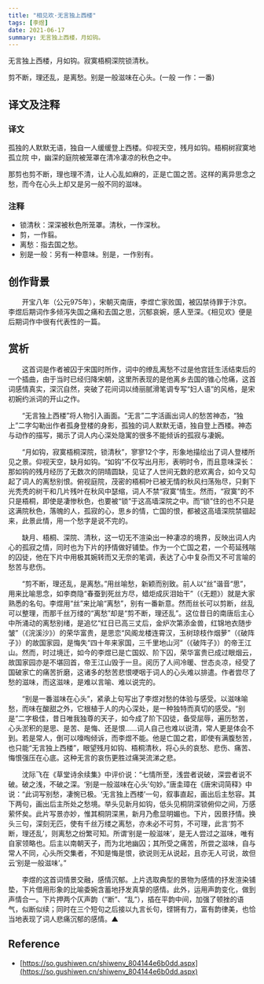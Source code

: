 ```yaml
---
title: "相见欢·无言独上西楼"
tags: [李煜]
date: 2021-06-17
summary: 无言独上西楼，月如钩。
---
```


无言独上西楼，月如钩。寂寞梧桐深院锁清秋。

剪不断，理还乱，是离愁。别是一般滋味在心头。(一般 一作：一番)

## 译文及注释

### 译文

孤独的人默默无语，独自一人缓缓登上西楼。仰视天空，残月如钩。梧桐树寂寞地孤立院
中，幽深的庭院被笼罩在清冷凄凉的秋色之中。

那剪也剪不断，理也理不清，让人心乱如麻的，正是亡国之苦。这样的离异思念之愁，而今在心头上却又是另一般不同的滋味。

### 注释

- 锁清秋：深深被秋色所笼罩。清秋，一作深秋。
- 剪，一作翦。
- 离愁：指去国之愁。
- 别是一般：另有一种意味。别是，一作别有。

## 创作背景

　　开宝八年（公元975年），宋朝灭南唐，李煜亡家败国，被囚禁待罪于汴京。李煜后期词作多倾泻失国之痛和去国之思，沉郁哀婉，感人至深。《相见欢》便是后期词作中很有代表性的一篇。

## 赏析

　　这首词是作者被囚于宋国时所作，词中的缭乱离愁不过是他宫廷生活结束后的一个插曲，由于当时已经归降宋朝，这里所表现的是他离乡去国的锥心怆痛，这首词感情真实，深沉自然，突破了花间词以绮丽腻滑笔调专写“妇人语”的风格，是宋初婉约派词的开山之作。

　　“无言独上西楼”将人物引入画面。“无言”二字活画出词人的愁苦神态，“独上”二字勾勒出作者孤身登楼的身影，孤独的词人默默无语，独自登上西楼。神态与动作的描写，揭示了词人内心深处隐寓的很多不能倾诉的孤寂与凄婉。

　　“月如钩，寂寞梧桐深院，锁清秋”，寥寥12个字，形象地描绘出了词人登楼所见之景。仰视天空，缺月如钩。“如钩”不仅写出月形，表明时令，而且意味深长：那如钩的残月经历了无数次的阴晴圆缺，见证了人世间无数的悲欢离合，如今又勾起了词人的离愁别恨。俯视庭院，茂密的梧桐叶已被无情的秋风扫荡殆尽，只剩下光秃秃的树干和几片残叶在秋风中瑟缩，词人不禁“寂寞”情生。然而，“寂寞”的不只是梧桐，即使是凄惨秋色，也要被“锁”于这高墙深院之中。而“锁”住的也不只是这满院秋色，落魄的人，孤寂的心，思乡的情，亡国的恨，都被这高墙深院禁锢起来，此景此情，用一个愁字是说不完的。

　　缺月、梧桐、深院、清秋，这一切无不渲染出一种凄凉的境界，反映出词人内心的孤寂之情，同时也为下片的抒情做好铺垫。作为一个亡国之君，一个苟延残喘的囚徒，他在下片中用极其婉转而又无奈的笔调，表达了心中复杂而又不可言喻的愁苦与悲伤。

　　“剪不断，理还乱，是离愁。”用丝喻愁，新颖而别致。前人以“丝”谐音“思”，用来比喻思念，如李商隐“春蚕到死丝方尽，蜡炬成灰泪始干”（《无题》）就是大家熟悉的名句。李煜用“丝”来比喻“离愁”，别有一番新意。然而丝长可以剪断，丝乱可以整理，而那千丝万缕的“离愁”却是“剪不断，理还乱”。这位昔日的南唐后主心中所涌动的离愁别绪，是追忆“红日已高三丈后，金炉次第添金兽，红锦地衣随步皱”（《浣溪沙》）的荣华富贵，是思恋“风阁龙楼连霄汉，玉树琼枝作烟萝”（《破阵子》）的故国家园，是悔失“四十年来家国，三千里地山河”（《破阵子》）的帝王江山。然而，时过境迁，如今的李煜已是亡国奴、阶下囚，荣华富贵已成过眼烟云，故国家园亦是不堪回首，帝王江山毁于一旦。阅历了人间冷暖、世态炎凉，经受了国破家亡的痛苦折磨，这诸多的愁苦悲恨哽咽于词人的心头难以排遣。作者尝尽了愁的滋味，而这滋味，是难以言喻、难以说完的。

　　“别是一番滋味在心头”，紧承上句写出了李煜对愁的体验与感受。以滋味喻愁，而味在酸甜之外，它根植于人的内心深处，是一种独特而真切的感受。“别是”二字极佳，昔日唯我独尊的天子，如今成了阶下囚徒，备受屈辱，遍历愁苦，心头淤积的是思、是苦、是悔、还是恨……词人自己也难以说清，常人更是体会不到。若是常人，倒可以嚎啕倾诉，而李煜不能。他是亡国之君，即使有满腹愁苦，也只能“无言独上西楼”，眼望残月如钩、梧桐清秋，将心头的哀愁、悲伤、痛苦、悔恨强压在心底。这种无言的哀伤更胜过痛哭流涕之悲。

　　沈际飞在《草堂诗余续集》中评价说：“七情所至，浅尝者说破，深尝者说不破。破之浅，不破之深。‘别是一般滋味在心头’句妙。”唐圭璋在《唐宋词简释》中说：“此词写别愁，凄惋已极。‘无言独上西楼’一句，叙事直起，画出后主愁容。其下两句，画出后主所处之愁境。举头见新月如钩，低头见桐阴深锁俯仰之间，万感萦怀矣。此片写景亦妙，惟其桐阴深黑，新月乃愈显明媚也。下片，因景抒情。换头三句，深刻无匹，使有千丝万缕之离愁，亦未必不可剪，不可理，此言‘剪不断，理还乱’，则离愁之纷繁可知。所谓‘别是一般滋味’，是无人尝过之滋味，唯有自家领略也。后主以南朝天子，而为北地幽囚；其所受之痛苦，所尝之滋味，自与常人不同，心头所交集者，不知是悔是恨，欲说则无从说起，且亦无人可说，故但云‘别是一般滋味’。”

　　李煜的这首词情景交融，感情沉郁。上片选取典型的景物为感情的抒发渲染铺垫，下片借用形象的比喻委婉含蓄地抒发真挚的感情。此外，运用声韵变化，做到声情合一。下片押两个仄声韵（“断”、“乱”），插在平韵中间，加强了顿挫的语气，似断似续；同时在三个短句之后接以九言长句，铿锵有力，富有韵律美，也恰当地表现了词人悲痛沉郁的感情。▲

## Reference

- [https://so.gushiwen.cn/shiwenv_804144e6b0dd.aspx](https://so.gushiwen.cn/shiwenv_804144e6b0dd.aspx)
